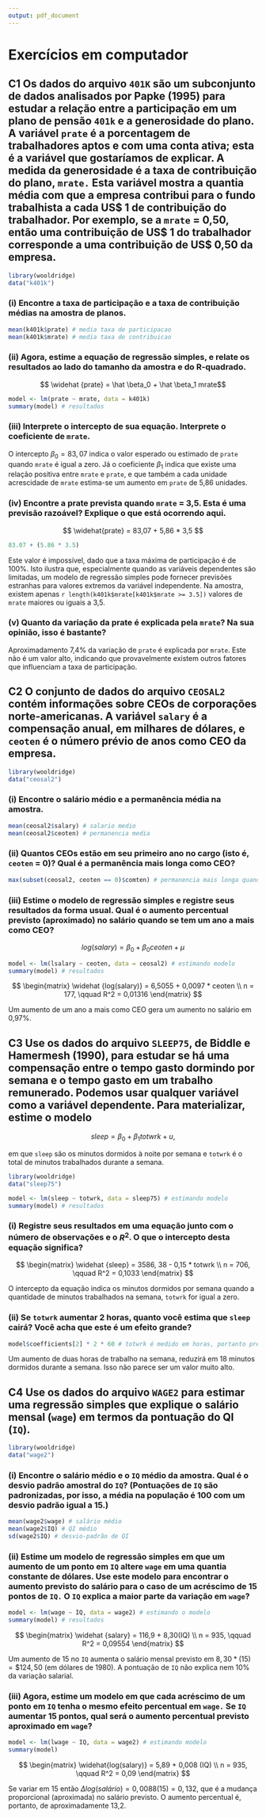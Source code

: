 ```yaml
---
output: pdf_document
---
```


# Exercícios em computador

## C1 Os dados do arquivo `401K` são um subconjunto de dados analisados por Papke (1995) para estudar a relação entre a participação em um plano de pensão `401k` e a generosidade do plano. A variável `prate` é a porcentagem de trabalhadores aptos e com uma conta ativa; esta é a variável que gostaríamos de explicar. A medida da generosidade é a taxa de contribuição do plano, `mrate.` Esta variável mostra a quantia média com que a empresa contribui para o fundo trabalhista a cada US$ 1 de contribuição do trabalhador. Por exemplo, se a `mrate` = 0,50, então uma contribuição de US$ 1 do trabalhador corresponde a uma contribuição de US$ 0,50 da empresa.

```r
library(wooldridge)
data("k401k")
```

### (i) Encontre a taxa de participação e a taxa de contribuição médias na amostra de planos.

```r
mean(k401k$prate) # media taxa de participacao
mean(k401k$mrate) # media taxa de contribuicao
```

### (ii) Agora, estime a equação de regressão simples, e relate os resultados ao lado do tamanho da amostra e do R-quadrado.

$$ \widehat {prate}  = \hat \beta_0 + \hat \beta_1 mrate$$

```r
model <- lm(prate ~ mrate, data = k401k)
summary(model) # resultados
```


### (iii) Interprete o intercepto de sua equação. Interprete o coeficiente de `mrate`.

O intercepto $\beta_0 = 83,07$ indica o valor esperado ou estimado de `prate` quando `mrate` é igual a zero. Já o coeficiente $\beta_1$ indica que existe uma relação positiva entre `mrate` e `prate`, e que também a cada unidade acrescidade de `mrate` estima-se um aumento em `prate` de 5,86 unidades.

### (iv) Encontre a prate prevista quando `mrate` = 3,5. Esta é uma previsão razoável? Explique o que está ocorrendo aqui.

$$
\widehat{prate} = 83,07 + 5,86 * 3,5
$$

```r
83.07 + (5.86 * 3.5)
```

Este valor é impossível, dado que a taxa máxima de participação é de 100%. Isto ilustra que, especialmente quando as variáveis dependentes são limitadas, um modelo de regressão simples pode fornecer previsões estranhas para valores extremos da variável independente. Na amostra, existem apenas `r length(k401k$mrate[k401k$mrate >= 3.5])` valores de `mrate` maiores ou iguais a 3,5.

### (v) Quanto da variação da prate é explicada pela `mrate`? Na sua opinião, isso é bastante?

Aproximadamento 7,4% da variação de `prate` é explicada por `mrate`. Este não é um valor alto, indicando que provavelmente existem outros fatores que influenciam a taxa de participação.


## C2 O conjunto de dados do arquivo `CEOSAL2` contém informações sobre CEOs de corporações norte-americanas. A variável `salary` é a compensação anual, em milhares de dólares, e `ceoten` é o número prévio de anos como CEO da empresa.

```r
library(wooldridge)
data("ceosal2")
```


### (i) Encontre o salário médio e a permanência média na amostra.

```r
mean(ceosal2$salary) # salario medio
mean(ceosal2$ceoten) # permanencia media
```


### (ii) Quantos CEOs estão em seu primeiro ano no cargo (isto é, `ceoten` = 0)? Qual é a permanência mais longa como CEO?

```r
max(subset(ceosal2, ceoten == 0)$comten) # permanencia mais longa quando ceoten igual a 0
```

### (iii) Estime o modelo de regressão simples e registre seus resultados da forma usual. Qual é o aumento percentual previsto (aproximado) no salário quando se tem um ano a mais como CEO?

$$log(salary) = \beta_0 + \beta_0ceoten + \mu$$

```r
model <- lm(lsalary ~ ceoten, data = ceosal2) # estimando modelo
summary(model) # resultados
```

$$ 
\begin{matrix} 
  \widehat {log(salary)} = 6,5055 + 0,0097 * ceoten \\
  n = 177, \qquad R^2 = 0,01316 
\end{matrix}
$$

Um aumento de um ano a mais como CEO gera um aumento no salário em 0,97%.


## C3 Use os dados do arquivo `SLEEP75`, de Biddle e Hamermesh (1990), para estudar se há uma compensação entre o tempo gasto dormindo por semana e o tempo gasto em um trabalho remunerado. Podemos usar qualquer variável como a variável dependente. Para materializar, estime o modelo

$$
sleep = \beta_0 + \beta_1totwrk + u,
$$

em que `sleep` são os minutos dormidos à noite por semana e `totwrk` é o total de minutos trabalhados durante a semana.

```r
library(wooldridge)
data("sleep75")
```

```r
model <- lm(sleep ~ totwrk, data = sleep75) # estimando modelo
summary(model) # resultados
```

### (i) Registre seus resultados em uma equação junto com o número de observações e o $R^2$. O que o intercepto desta equação significa?

$$
\begin{matrix}
  \widehat {sleep} = 3586, 38 - 0,15 * totwrk \\
  n = 706, \qquad R^2 = 0,1033
\end{matrix}
$$

O intercepto da equação indica os minutos dormidos por semana quando a quantidade de minutos trabalhados na semana, `totwrk` for igual a zero.

### (ii) Se `totwrk` aumentar 2 horas, quanto você estima que `sleep` cairá? Você acha que este é um efeito grande?

```r
model$coefficients[2] * 2 * 60 # totwrk é medido em horas, portanto precisa fazer a conversão
```

Um aumento de duas horas de trabalho na semana, reduzirá em 18 minutos dormidos durante a semana. Isso não parece ser um valor muito alto.

## C4 Use os dados do arquivo `WAGE2` para estimar uma regressão simples que explique o salário mensal (`wage`) em termos da pontuação do QI (`IQ`).

```r
library(wooldridge)
data("wage2")
```

### (i) Encontre o salário médio e o `IQ` médio da amostra. Qual é o desvio padrão amostral do `IQ`? (Pontuações de `IQ` são padronizadas, por isso, a média na população é 100 com um desvio padrão igual a 15.)

```r
mean(wage2$wage) # salário médio
mean(wage2$IQ) # QI médio
sd(wage2$IQ) # desvio-padrão de QI
```

### (ii) Estime um modelo de regressão simples em que um aumento de um ponto em `IQ` altere `wage` em uma quantia constante de dólares. Use este modelo para encontrar o aumento previsto do salário para o caso de um acréscimo de 15 pontos de `IQ.` O `IQ` explica a maior parte da variação em `wage`?

```r
model <- lm(wage ~ IQ, data = wage2) # estimando o modelo
summary(model) # resultados
```

$$
\begin{matrix}
  \widehat {salary} = 116,9 + 8,30(IQ) \\
  n = 935, \qquad R^2 = 0,09554
\end{matrix}
$$

Um aumento de 15 no `IQ` aumenta o salário mensal previsto em $8,30*(15) = \$ 124,50$ (em dólares de 1980). A pontuação de `IQ` não explica nem 10% da variação salarial.

### (iii) Agora, estime um modelo em que cada acréscimo de um ponto em `IQ` tenha o mesmo efeito percentual em `wage.` Se `IQ` aumentar 15 pontos, qual será o aumento percentual previsto aproximado em `wage`?

```r
model <- lm(lwage ~ IQ, data = wage2) # estimando modelo
summary(model)
```

$$
\begin{matrix}
  \widehat{log(salary)} = 5,89 + 0,008 (IQ) \\
  n = 935, \qquad R^2 = 0,09
\end{matrix}
$$

Se variar em 15 então $\Delta log(salário) = 0,0088(15) = 0,132$, que é a mudança proporcional (aproximada) no salário previsto. O aumento percentual é, portanto, de aproximadamente 13,2.








